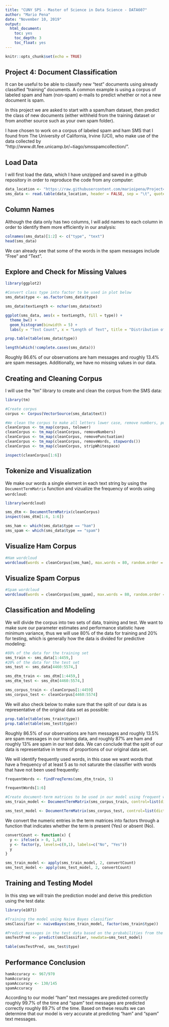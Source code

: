 ```yaml
---
title: "CUNY SPS - Master of Science in Data Science - DATA607"
author: "Mario Pena"
date: "November 10, 2019"
output: 
  html_document:
    toc: yes
    toc_depth: 3
    toc_float: yes
---
```


```r
knitr::opts_chunk$set(echo = TRUE)
```
## Project 4: Document Classification


It can be useful to be able to classify new "test" documents using already classified "training" documents.  A common example is using a corpus of labeled spam and ham (non-spam) e-mails to predict whether or not a new document is spam.  

In this project we are asked to start with a spam/ham dataset, then predict the class of new documents (either withheld from the training dataset or from another source such as your own spam folder).

I have chosen to work on a corpus of labeled spam and ham SMS that I found from The University of California, Irvine (UCI), who make use of the data collected by "http://www.dt.fee.unicamp.br/~tiago/smsspamcollection/".

## Load Data

I will first load the data, which I have unzipped and saved in a github repository in order to reproduce the code from any computer:

```r
data_location <- "https://raw.githubusercontent.com/marioipena/Project4DATA607/master/SMSSpamCollection.txt"
sms_data <- read.table(data_location, header = FALSE, sep = "\t", quote = "", stringsAsFactors = FALSE)
```

## Column Names

Although the data only has two columns, I will add names to each column in order to identify them more efficiently in our analysis:

```r
colnames(sms_data)[1:2] <- c("type", "text")
head(sms_data)
```
We can already see that some of the words in the spam messages include "Free" and "Text".


## Explore and Check for Missing Values

```r
library(ggplot2)

#Convert class type into factor to be used in plot below
sms_data$type <- as.factor(sms_data$type)

sms_data$textLength <- nchar(sms_data$text)

ggplot(sms_data, aes(x = textLength, fill = type)) + 
  theme_bw() +
  geom_histogram(binwidth = 5) +
  labs(y = "Text Count", x = "Length of Text", title = "Distribution of Text Lengths with Class Type")

prop.table(table(sms_data$type))

length(which(!complete.cases(sms_data)))
```

Roughly 86.6% of our observations are ham messages and roughly 13.4% are spam messages. Additionally, we have no missing values in our data.


## Creating and Cleaning Corpus

I will use the "tm" library to create and clean the corpus from the SMS data:

```r
library(tm)

#Create corpus
corpus <- Corpus(VectorSource(sms_data$text))

#We clean the corpus to make all letters lower case, remove numbers, punctuation, stop words and excess white space.
cleanCorpus <- tm_map(corpus, tolower)
cleanCorpus <- tm_map(cleanCorpus, removeNumbers)
cleanCorpus <- tm_map(cleanCorpus, removePunctuation)
cleanCorpus <- tm_map(cleanCorpus, removeWords, stopwords())
cleanCorpus <- tm_map(cleanCorpus, stripWhitespace)

inspect(cleanCorpus[1:6])
```


## Tokenize and Visualization

We make our words a single element in each text string by using the `DocumentTermMatrix` function and vizualize the frequency of words using `wordcloud`:

```r
library(wordcloud)

sms_dtm <- DocumentTermMatrix(cleanCorpus)
inspect(sms_dtm[1:6, 1:6])

sms_ham <- which(sms_data$type == "ham")
sms_spam <- which(sms_data$type == "spam")
```


## Visualize Ham Corpus

```r
#Ham wordcloud
wordcloud(words = cleanCorpus[sms_ham], max.words = 80, random.order = FALSE, rot.per=0.35, colors=brewer.pal(7, "Dark2"))
```


## Visualize Spam Corpus

```r
#Spam wordcloud
wordcloud(words = cleanCorpus[sms_spam], max.words = 80, random.order = FALSE, rot.per=0.35, colors=brewer.pal(7, "Dark2"))
```


## Classification and Modeling

We will divide the corpus into two sets of data, training and test. We want to make sure our parameter estimates and performance statistic have minimum variance, thus we will use 80% of the data for training and 20% for testing, which is generally how the data is divided for predictive modeling:

```r
#80% of the data for the training set
sms_train <- sms_data[1:4459,]
#20% of the data for the test set
sms_test <- sms_data[4460:5574,]

sms_dtm_train <- sms_dtm[1:4459,]
sms_dtm_test <- sms_dtm[4460:5574,]

sms_corpus_train <- cleanCorpus[1:4459]
sms_corpus_test <- cleanCorpus[4460:5574]
```

We will also check below to make sure that the split of our data is as representative of the original data set as possible:
```r
prop.table(table(sms_train$type))
prop.table(table(sms_test$type))
```

Roughly 86.5% of our observations are ham messages and roughly 13.5% are spam messages in our training data, and roughly 87% are ham and roughly 13% are spam in our test data. We can conclude that the split of our data is representative in terms of proportions of our original data set.

We will identify frequently used words, in this case we want words that have a frequency of at least 5 as to not saturate the classifier with words that have not been used frequently:

```r
frequentWords <- findFreqTerms(sms_dtm_train, 5)

frequentWords[1:6]
```

```r
#Create document-term matrices to be used in our model using frequent words
sms_train_model <- DocumentTermMatrix(sms_corpus_train, control=list(dictionary = frequentWords))

sms_test_model <- DocumentTermMatrix(sms_corpus_test, control=list(dictionary = frequentWords))
```

We convert the numeric entries in the term matrices into factors through a function that indicates whether the term is present (Yes) or absent (No).

```r
convertCount <- function(x) {
  y <- ifelse(x > 0, 1,0)
  y <- factor(y, levels=c(0,1), labels=c("No", "Yes"))
  y
}

sms_train_model <- apply(sms_train_model, 2, convertCount)
sms_test_model <- apply(sms_test_model, 2, convertCount)
```


## Training and Testing Model

In this step we will train the prediction model and derive this prediction using the test data:

```r
library(e1071)

#Training the model using Naive Bayes classifier
smsClassifier <- naiveBayes(sms_train_model, factor(sms_train$type))

#Predict messages in the test data based on the probabilities from the training data.
smsTestPred <- predict(smsClassifier, newdata=sms_test_model)

table(smsTestPred, sms_test$type)
```


## Performance Conclusion

```r
hamAccuracy <- 967/970
hamAccuracy
spamAccuracy <- 130/145
spamAccuracy
```

According to our model "ham" text messages are predicted correctly roughly 99.7% of the time and "spam" text messages are predicted correctly roughly 89.7% of the time. Based on these results we can determine that our model is very accurate at predicting "ham" and "spam" text messages.